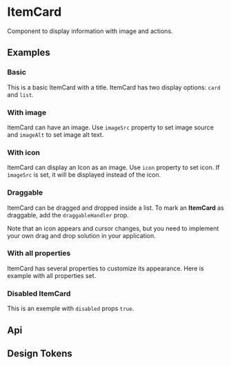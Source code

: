 
<Meta of={KitItemCardStory} />

# ItemCard

Component to display information with image and actions.

## Examples

### Basic

This is a basic ItemCard with a title. ItemCard has two display options: `card` and `list`.

<CustomCanvas content={Examples.Basic} source={Sources.Basic} id="item-card-basic" />

### With image

ItemCard can have an image. Use `imageSrc` property to set image source and `imageAlt` to set image alt text.

<CustomCanvas content={Examples.Image} source={Sources.Image} id="item-card-image" />

### With icon

ItemCard can display an Icon as an image. Use `icon` property to set icon. If `ìmageSrc` is set, it will be displayed instead of the icon.

<CustomCanvas content={Examples.Icon} source={Sources.Icon} id="item-card-icon" />

### Draggable

ItemCard can be dragged and dropped inside a list. To mark an **ItemCard** as draggable, add the `draggableHandler` prop.

Note that an icon appears and cursor changes, but you need to implement your own drag and drop solution in your application.

<CustomCanvas content={Examples.Draggable} source={Sources.Draggable} id="item-card-draggable" />

### With all properties

ItemCard has several properties to customize its appearance. Here is example with all properties set.

<CustomCanvas content={Examples.Full} source={Sources.Full} id="item-card-full" />

### Disabled ItemCard

This is an exemple with `disabled` props `true`.

<CustomCanvas content={Examples.Disabled} source={Sources.Disabled} id="item-card-disabled" />

## Api

<Canvas of={KitItemCardStory.Api} />

<Controls of={KitItemCardStory.Api} />

## Design Tokens

<DesignTokens path="components.Card" tokens={fields?.components?.ItemCard} />
